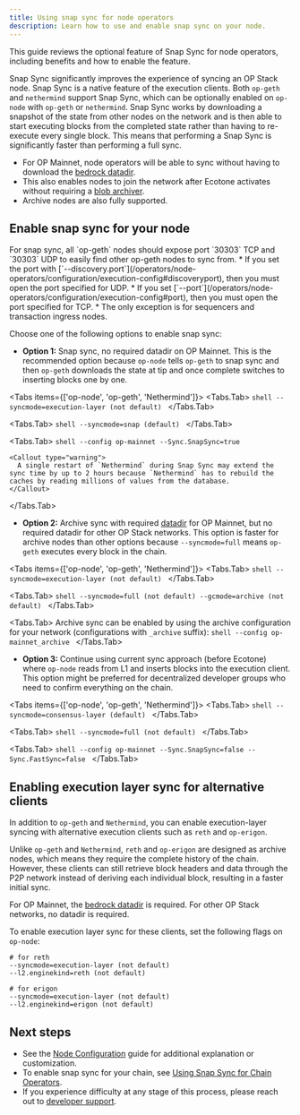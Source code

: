 ```yaml
---
title: Using snap sync for node operators
description: Learn how to use and enable snap sync on your node.
---
```

This guide reviews the optional feature of Snap Sync for node operators, including benefits and how to enable the feature.

Snap Sync significantly improves the experience of syncing an OP Stack node. Snap Sync is a native feature of the execution clients. Both `op-geth` and `nethermind` support Snap Sync, which can be optionally enabled on `op-node` with `op-geth` or `nethermind`.
Snap Sync works by downloading a snapshot of the state from other nodes on the network and is then able to start executing blocks from the completed state rather than having to re-execute every single block.
This means that performing a Snap Sync is significantly faster than performing a full sync.

*   For OP Mainnet, node operators will be able to sync without having to download the [bedrock datadir](snapshots).
*   This also enables nodes to join the network after Ecotone activates without requiring a [blob archiver](blobs).
*   Archive nodes are also fully supported.

## Enable snap sync for your node

<Info>
For snap sync, all `op-geth` nodes should expose port `30303` TCP and `30303` UDP to easily find other op-geth nodes to sync from. 
  *   If you set the port with [`--discovery.port`](/operators/node-operators/configuration/execution-config#discoveryport), then you must open the port specified for UDP. 
  *   If you set [`--port`](/operators/node-operators/configuration/execution-config#port), then you must open the port specified for TCP.
  *   The only exception is for sequencers and transaction ingress nodes.
</Info>

Choose one of the following options to enable snap sync:

*   **Option 1:** Snap sync, no required datadir on OP Mainnet. This is the recommended option because `op-node` tells `op-geth` to snap sync and then `op-geth` downloads the state at tip and once complete switches to inserting blocks one by one.

<Tabs items={['op-node', 'op-geth', 'Nethermind']}>
  <Tabs.Tab>
    ```shell
    --syncmode=execution-layer (not default)
    ```
  </Tabs.Tab>

  <Tabs.Tab>
    ```shell
    --syncmode=snap (default)
    ```
  </Tabs.Tab>

  <Tabs.Tab>
    ```shell
    --config op-mainnet
    --Sync.SnapSync=true
    ```

    <Callout type="warning">
      A single restart of `Nethermind` during Snap Sync may extend the sync time by up to 2 hours because `Nethermind` has to rebuild the caches by reading millions of values from the database.
    </Callout>
  </Tabs.Tab>
</Tabs>

*   **Option 2:** Archive sync with required [datadir](snapshots) for OP Mainnet, but no required datadir for other OP Stack networks.
    This option is faster for archive nodes than other options because `--syncmode=full` means `op-geth` executes every block in the chain.

<Tabs items={['op-node', 'op-geth', 'Nethermind']}>
  <Tabs.Tab>
    ```shell
    --syncmode=execution-layer (not default)
    ```
  </Tabs.Tab>

  <Tabs.Tab>
    ```shell
    --syncmode=full (not default)
    --gcmode=archive (not default)
    ```
  </Tabs.Tab>

  <Tabs.Tab>
    Archive sync can be enabled by using the archive configuration for your network (configurations with `_archive` suffix):
    ```shell
    --config op-mainnet_archive
    ```
  </Tabs.Tab>
</Tabs>

*   **Option 3:** Continue using current sync approach (before Ecotone) where `op-node` reads from L1 and inserts blocks into the execution client.
    This option might be preferred for decentralized developer groups who need to confirm everything on the chain.

<Tabs items={['op-node', 'op-geth', 'Nethermind']}>
  <Tabs.Tab>
    ```shell
    --syncmode=consensus-layer (default)
    ```
  </Tabs.Tab>

  <Tabs.Tab>
    ```shell
    --syncmode=full (not default)
    ```
  </Tabs.Tab>

  <Tabs.Tab>
    ```shell
    --config op-mainnet
    --Sync.SnapSync=false
    --Sync.FastSync=false
    ```
  </Tabs.Tab>
</Tabs>

## Enabling execution layer sync for alternative clients
In addition to `op-geth` and `Nethermind`, you can enable execution-layer syncing with alternative execution clients such as `reth` and `op-erigon`.

Unlike `op-geth` and `Nethermind`, `reth` and `op-erigon` are designed as archive nodes, which means they require the complete history of the chain. 
However, these clients can still retrieve block headers and data through the P2P network instead of deriving each individual block, resulting in a faster initial sync.

For OP Mainnet, the [bedrock datadir](snapshots) is required. For other OP Stack networks, no datadir is required. 

To enable execution layer sync for these clients, set the following flags on `op-node`:
```shell
# for reth
--syncmode=execution-layer (not default)
--l2.enginekind=reth (not default)

# for erigon
--syncmode=execution-layer (not default)
--l2.enginekind=erigon (not default)
```

## Next steps

*   See the [Node Configuration](/operators/node-operators/configuration/base-config#configuration) guide for additional explanation or customization. 
*   To enable snap sync for your chain, see [Using Snap Sync for Chain Operators](/operators/chain-operators/management/snap-sync).
*   If you experience difficulty at any stage of this process, please reach out to [developer support](https://github.com/ethereum-optimism/developers/discussions).
